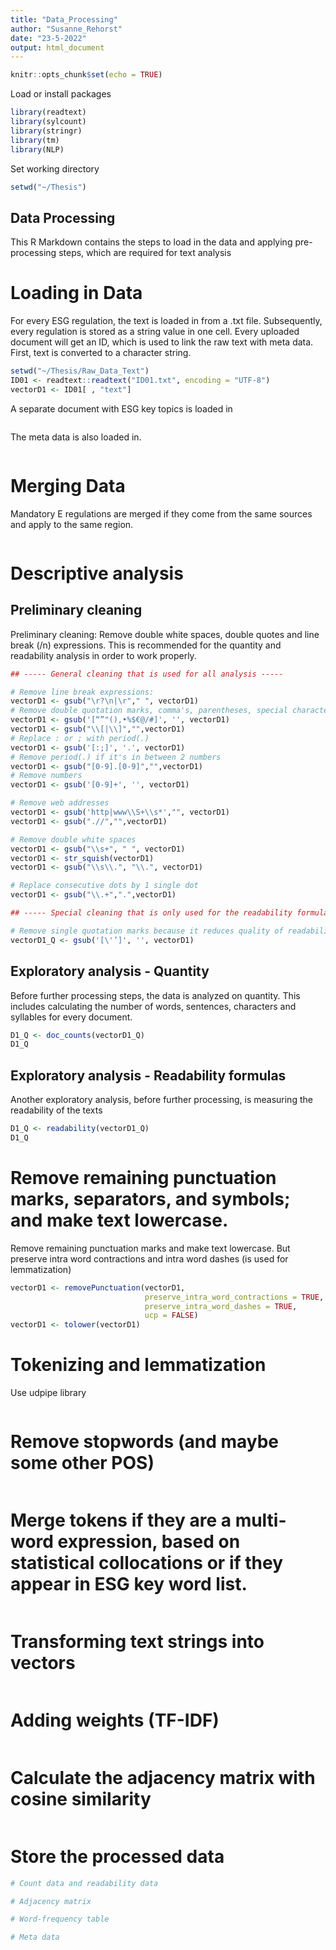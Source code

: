 ```yaml
---
title: "Data_Processing"
author: "Susanne_Rehorst"
date: "23-5-2022"
output: html_document
---
```


```r
knitr::opts_chunk$set(echo = TRUE)
```

Load or install packages
```r
library(readtext)
library(sylcount)
library(stringr)
library(tm)
library(NLP)
```

Set working directory
```r
setwd("~/Thesis")
```

## Data Processing
This R Markdown contains the steps to load in the data and applying pre-processing steps, which are required for text analysis

# Loading in Data
For every ESG regulation, the text is loaded in from a .txt file. Subsequently, every regulation is stored as a string value in one cell. Every uploaded document will get an ID, which is used to link the raw text with meta data. First, text is converted to a character string.  
```r
setwd("~/Thesis/Raw_Data_Text")
ID01 <- readtext::readtext("ID01.txt", encoding = "UTF-8")
vectorD1 <- ID01[ , "text"]
```

A separate document with ESG key topics is loaded in
```r

```

The meta data is also loaded in. 
```r

```

# Merging Data
Mandatory E regulations are merged if they come from the same sources and apply to the same region. 
```r

```

# Descriptive analysis

## Preliminary cleaning
Preliminary cleaning: Remove double white spaces, double quotes and line break (/n) expressions. This is recommended for the quantity and readability analysis in order to work properly. 
```r
## ----- General cleaning that is used for all analysis -----

# Remove line break expressions: 
vectorD1 <- gsub("\r?\n|\r"," ", vectorD1)
# Remove double quotation marks, comma's, parentheses, special characters and bullet points
vectorD1 <- gsub('[“”"(),•%$€@/#]', '', vectorD1)
vectorD1 <- gsub("\\[|\\]","",vectorD1)
# Replace : or ; with period(.)
vectorD1 <- gsub('[:;]', '.', vectorD1)
# Remove period(.) if it's in between 2 numbers
vectorD1 <- gsub("[0-9].[0-9]","",vectorD1)
# Remove numbers
vectorD1 <- gsub('[0-9]+', '', vectorD1)

# Remove web addresses
vectorD1 <- gsub('http|www\\S+\\s*',"", vectorD1)
vectorD1 <- gsub(".//","",vectorD1)

# Remove double white spaces
vectorD1 <- gsub("\\s+", " ", vectorD1)
vectorD1 <- str_squish(vectorD1)
vectorD1 <- gsub("\\s\\.", "\\.", vectorD1)

# Replace consecutive dots by 1 single dot
vectorD1 <- gsub("\\.+",".",vectorD1)

## ----- Special cleaning that is only used for the readability formulas -----

# Remove single quotation marks because it reduces quality of readability analysis. But it should be kept for lemmatization, so not included in general analysis
vectorD1_Q <- gsub('[\'’]', '', vectorD1)

```

## Exploratory analysis - Quantity
Before further processing steps, the data is analyzed on quantity. This includes calculating the number of words, sentences, characters and syllables for every document. 
```r
D1_Q <- doc_counts(vectorD1_Q) 
D1_Q
```

## Exploratory analysis - Readability formulas
Another exploratory analysis, before further processing, is measuring the readability of the texts
```r
D1_Q <- readability(vectorD1_Q) 
D1_Q
``` 
# Remove remaining punctuation marks, separators, and symbols; and make text lowercase. 
Remove remaining punctuation marks and make text lowercase. But preserve intra word contractions and intra word dashes (is used for lemmatization)
```r
vectorD1 <- removePunctuation(vectorD1,
                              preserve_intra_word_contractions = TRUE,
                              preserve_intra_word_dashes = TRUE,
                              ucp = FALSE)
vectorD1 <- tolower(vectorD1)
```

# Tokenizing and lemmatization
Use udpipe library
```r

```

# Remove stopwords (and maybe some other POS)
```r

```

# Merge tokens if they are a multi-word expression, based on statistical collocations or if they appear in ESG key word list.
```r

```

# Transforming text strings into vectors
```r

```

# Adding weights (TF-IDF)
```r

```

# Calculate the adjacency matrix with cosine similarity
```r

```

# Store the processed data
```r
# Count data and readability data

# Adjacency matrix

# Word-frequency table

# Meta data
```


